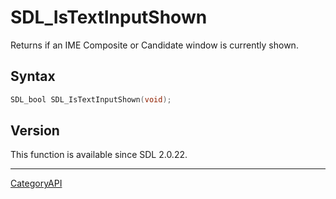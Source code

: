 = SDL_IsTextInputShown =

Returns if an IME Composite or Candidate window is currently shown.

== Syntax ==

<syntaxhighlight lang='c'>
SDL_bool SDL_IsTextInputShown(void);
</syntaxhighlight>

== Version ==

This function is available since SDL 2.0.22.

----
[[CategoryAPI]]


